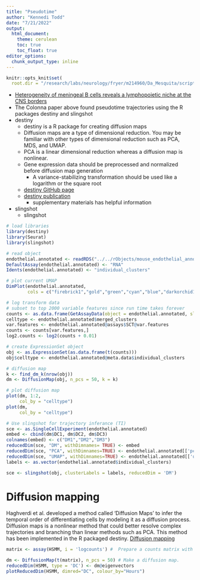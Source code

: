 ```yaml
---
title: "Pseudotime"
author: "Kennedi Todd"
date: "7/21/2022"
output:
  html_document:
    theme: cerulean
    toc: true
    toc_float: true
editor_options: 
  chunk_output_type: inline
---
```


```r
knitr::opts_knit$set(
  root.dir = "/research/labs/neurology/fryer/m214960/Da_Mesquita/scripts/R")
```

- [Heterogeneity of meningeal B cells reveals a lymphopoietic niche at the CNS borders](https://www.ncbi.nlm.nih.gov/pmc/articles/PMC8448524/) \
- The Colonna paper above found pseudotime trajectories using the R packages destiny and slingshot \
- destiny \
  + destiny is a R package for creating diffusion maps
  + Diffusion maps are a type of dimensional reduction. You may be familiar with other types of dimensional reduction such as PCA, MDS, and UMAP. \
  + PCA is a linear dimensional reduction whereas a diffusion map is nonlinear. \
  + Gene expression data should be preprocessed and normalized before diffusion map generation \
    - A variance-stabilizing transformation should be used like a logarithm or the square root \
  + [destiny GitHub page](https://github.com/theislab/destiny) \
  + [destiny publication](https://academic.oup.com/bioinformatics/article/32/8/1241/1744143) \
    - supplementary materials has helpful information \
- slingshot \
  + slingshot

```r
# load libraries
library(destiny)
library(Seurat)
library(slingshot)

# read object
endothelial.annotated <- readRDS("../../rObjects/mouse_endothelial_annotated.rds")
DefaultAssay(endothelial.annotated) <- "RNA"
Idents(endothelial.annotated) <- "individual_clusters"

# plot current UMAP
DimPlot(endothelial.annotated,
        cols = c("firebrick1","gold","green","cyan","blue","darkorchid1", "lightgray"))

# log transform data
# subset to top 2000 variable features since run time takes forever
counts <- as.data.frame(GetAssayData(object = endothelial.annotated, slot = "counts"))
celltype <- endothelial.annotated$merged_clusters
var.features <- endothelial.annotated@assays$SCT@var.features
counts <- counts[var.features,]
log2.counts <- log2(counts + 0.01)

# create ExpressionSet object
obj <- as.ExpressionSet(as.data.frame(t(counts)))
obj$celltype <- endothelial.annotated@meta.data$individual_clusters

# diffusion map
k <- find_dm_k(nrow(obj))
dm <- DiffusionMap(obj, n_pcs = 50, k = k)

# plot diffusion map
plot(dm, 1:2,
     col_by = "celltype")
plot(dm,
     col_by = "celltype")

# Use slingshot for trajectory inferance (TI)
sce <- as.SingleCellExperiment(endothelial.annotated)
embed <- cbind(dm$DC1, dm$DC2, dm$DC3)
colnames(embed) <- c("DM1","DM2","DM3")
reducedDim(sce, "DM", withDimnames= TRUE) <- embed
reducedDim(sce, "PCA", withDimnames=TRUE) <- endothelial.annotated[['pca']]@cell.embeddings
reducedDim(sce, "UMAP", withDimnames=TRUE) <- endothelial.annotated[['umap']]@cell.embeddings
labels <- as.vector(endothelial.annotated$individual_clusters)

sce <- slingshot(obj, clusterLabels = labels, reducedDim = 'DM')
```

# Diffusion mapping
Haghverdi et al. developed a method called ‘Diffusion Maps’ to infer the temporal order of differentiating cells by modeling it as a diffusion process. Diffusion maps is a nonlinear method that could better resolve complex trajectories and branching than linear methods such as PCA. This method has been implemented in the R packaged destiny. [Diffusion mapping](https://danhdtruong.com/Diffusion-Pseudotime/)

```r
matrix <- assay(HSMM, i = 'logcounts') #  Prepare a counts matrix with labeled rows and columns.

dm <- DiffusionMap(t(matrix), n_pcs = 50) # Make a diffusion map.
reducedDim(HSMM, type = 'DC') <- dm@eigenvectors
plotReducedDim(HSMM, dimred="DC", colour_by="Hours")
```

